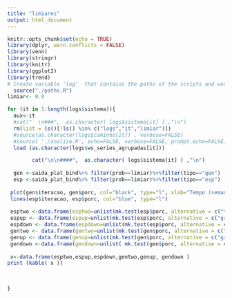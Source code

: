 ```yaml
---
title: "limiares"
output: html_document
---
```


```r
knitr::opts_chunk$set(echo = TRUE)
library(dplyr, warn.conflicts = FALSE)
library(venn)
library(stringr)
library(knitr)
library(ggplot2)
library(trend)
# Create variable 'log'  that contains the paths of the scripts and workspaces (.RData)
  source("./paths.R")
limiar<- 0.0
```



```r
for (it in 1:length(logs$sistema)){
  aux<-it
  #cat("  \n###",  as.character( logs$sistema[it] ) ,"\n")
  rm(list = ls()[!ls() %in% c("logs","it","limiar")])
  #source(as.character(logs$caminho[it]) , verbose=FALSE)
  #source( './analise.R', echo=FALSE, verbose=FALSE, prompt.echo=FALSE)
  load (as.character(logs$ws_series_agrupadas[it]))

        cat("\n\n####",  as.character( logs$sistema[it] ) ,"\n")
       
  gen <-saida_plat_bind%>% filter(prob==limiar)%>%filter(tipo=="gen")  
  esp <-saida_plat_bind%>% filter(prob==limiar)%>%filter(tipo=="esp") 
  
 plot(gen$iteracao, gen$porc, col="black", type="l", xlab="Tempo (semanas)", ylim=c(0,100),ylab="Porcentagem") 
 lines(esp$iteracao, esp$porc, col="blue", type="l") 
 
 esptwo <-data.frame(esptwo=unlist(mk.test(esp$porc, alternative = c("two.sided"), continuity = TRUE)))
 espup <- data.frame(espup=unlist(mk.test(esp$porc, alternative = c("greater"), continuity = TRUE)))
 espdown <- data.frame(espdown=unlist(mk.test(esp$porc, alternative = c("less"), continuity = TRUE)))
 gentwo <- data.frame(gentwo=unlist(mk.test(gen$porc, alternative = c("two.sided"), continuity = TRUE)))
 genup <- data.frame(genup=unlist(mk.test(gen$porc, alternative = c("greater"), continuity = TRUE)))
 gendown <-data.frame(gendown=unlist( mk.test(gen$porc, alternative = c("less"), continuity = TRUE)))
 
 x<-data.frame(esptwo,espup,espdown,gentwo,genup, gendown )
print (kable( x ))

 
  
}

```

